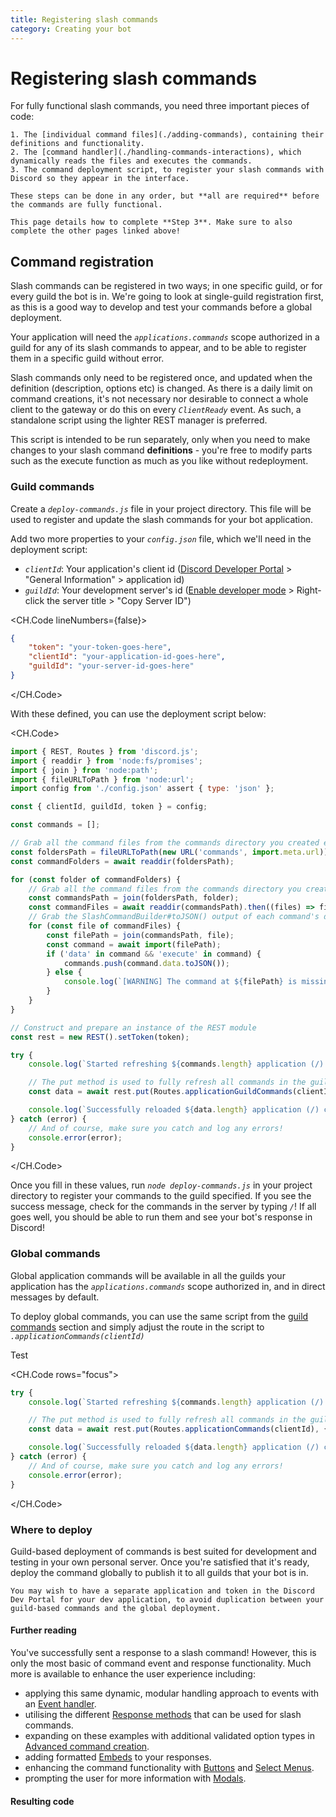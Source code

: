 ```yaml
---
title: Registering slash commands
category: Creating your bot
---
```


# Registering slash commands

<Alert title="Read first!" type="info">
	For fully functional slash commands, you need three important pieces of code:

    1. The [individual command files](./adding-commands), containing their definitions and functionality.
    2. The [command handler](./handling-commands-interactions), which dynamically reads the files and executes the commands.
    3. The command deployment script, to register your slash commands with Discord so they appear in the interface.

    These steps can be done in any order, but **all are required** before the commands are fully functional.

    This page details how to complete **Step 3**. Make sure to also complete the other pages linked above!

</Alert>

## Command registration

Slash commands can be registered in two ways; in one specific guild, or for every guild the bot is in. We're going to look at single-guild registration first, as this is a good way to develop and test your commands before a global deployment.

Your application will need the _`applications.commands`_ scope authorized in a guild for any of its slash commands to appear, and to be able to register them in a specific guild without error.

Slash commands only need to be registered once, and updated when the definition (description, options etc) is changed. As there is a daily limit on command creations, it's not necessary nor desirable to connect a whole client to the gateway or do this on every _`ClientReady`_ event. As such, a standalone script using the lighter REST manager is preferred.

This script is intended to be run separately, only when you need to make changes to your slash command **definitions** - you're free to modify parts such as the execute function as much as you like without redeployment.

### Guild commands

Create a _`deploy-commands.js`_ file in your project directory. This file will be used to register and update the slash commands for your bot application.

Add two more properties to your _`config.json`_ file, which we'll need in the deployment script:

- _`clientId`_: Your application's client id ([Discord Developer Portal](https://discord.com/developers/applications) > "General Information" > application id)
- _`guildId`_: Your development server's id ([Enable developer mode](https://support.discord.com/hc/en-us/articles/206346498) > Right-click the server title > "Copy Server ID")

<CH.Code lineNumbers={false}>

```json
{
	"token": "your-token-goes-here",
	"clientId": "your-application-id-goes-here",
	"guildId": "your-server-id-goes-here"
}
```

</CH.Code>

With these defined, you can use the deployment script below:

<CH.Code>

```js deploy-commands.js
import { REST, Routes } from 'discord.js';
import { readdir } from 'node:fs/promises';
import { join } from 'node:path';
import { fileURLToPath } from 'node:url';
import config from './config.json' assert { type: 'json' };

const { clientId, guildId, token } = config;

const commands = [];

// Grab all the command files from the commands directory you created earlier
const foldersPath = fileURLToPath(new URL('commands', import.meta.url));
const commandFolders = await readdir(foldersPath);

for (const folder of commandFolders) {
	// Grab all the command files from the commands directory you created earlier
	const commandsPath = join(foldersPath, folder);
	const commandFiles = await readdir(commandsPath).then((files) => files.filter((file) => file.endsWith('.js')));
	// Grab the SlashCommandBuilder#toJSON() output of each command's data for deployment
	for (const file of commandFiles) {
		const filePath = join(commandsPath, file);
		const command = await import(filePath);
		if ('data' in command && 'execute' in command) {
			commands.push(command.data.toJSON());
		} else {
			console.log(`[WARNING] The command at ${filePath} is missing a required "data" or "execute" property.`);
		}
	}
}

// Construct and prepare an instance of the REST module
const rest = new REST().setToken(token);

try {
	console.log(`Started refreshing ${commands.length} application (/) commands.`);

	// The put method is used to fully refresh all commands in the guild with the current set
	const data = await rest.put(Routes.applicationGuildCommands(clientId, guildId), { body: commands });

	console.log(`Successfully reloaded ${data.length} application (/) commands.`);
} catch (error) {
	// And of course, make sure you catch and log any errors!
	console.error(error);
}
```

</CH.Code>

Once you fill in these values, run _`node deploy-commands.js`_ in your project directory to register your commands to the guild specified. If you see the success message, check for the commands in the server by typing _`/`_! If all goes well, you should be able to run them and see your bot's response in Discord!

### Global commands

Global application commands will be available in all the guilds your application has the _`applications.commands`_ scope authorized in, and in direct messages by default.

To deploy global commands, you can use the same script from the [guild commands](#guild-commands) section and simply adjust the route in the script to _`.applicationCommands(clientId)`_

Test

<CH.Code rows="focus">

```js focus=5
try {
	console.log(`Started refreshing ${commands.length} application (/) commands.`);

	// The put method is used to fully refresh all commands in the guild with the current set
	const data = await rest.put(Routes.applicationCommands(clientId), { body: commands });

	console.log(`Successfully reloaded ${data.length} application (/) commands.`);
} catch (error) {
	// And of course, make sure you catch and log any errors!
	console.error(error);
}
```

</CH.Code>

### Where to deploy

<Alert title="Tip" type="success">
	Guild-based deployment of commands is best suited for development and testing in your own personal server. Once you're satisfied that it's ready, deploy the command globally to publish it to all guilds that your bot is in.

    You may wish to have a separate application and token in the Discord Dev Portal for your dev application, to avoid duplication between your guild-based commands and the global deployment.

</Alert>

#### Further reading

You've successfully sent a response to a slash command! However, this is only the most basic of command event and response functionality. Much more is available to enhance the user experience including:

- applying this same dynamic, modular handling approach to events with an [Event handler](./event-handling).
- utilising the different [Response methods](../slash-commands/command-response-methods) that can be used for slash commands.
- expanding on these examples with additional validated option types in [Advanced command creation](../slash-commands/advanced-command-creation).
- adding formatted [Embeds](../popular-topics/embeds) to your responses.
- enhancing the command functionality with [Buttons](../interactions/buttons) and [Select Menus](../interactions/select-menus).
- prompting the user for more information with [Modals](../interactions/modals).

#### Resulting code

<ResultingCode path="creating-your-bot/command-deployment" />
